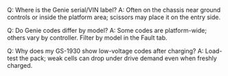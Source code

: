 Q: Where is the Genie serial/VIN label?
A: Often on the chassis near ground controls or inside the platform area; scissors may place it on the entry side.

Q: Do Genie codes differ by model?
A: Some codes are platform-wide; others vary by controller. Filter by model in the Fault tab.

Q: Why does my GS-1930 show low-voltage codes after charging?
A: Load-test the pack; weak cells can drop under drive demand even when freshly charged.
